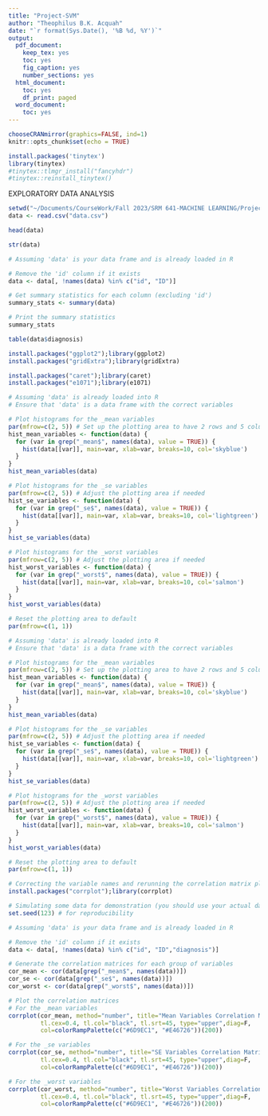 ```yaml
---
title: "Project-SVM"
author: "Theophilus B.K. Acquah"
date: "`r format(Sys.Date(), '%B %d, %Y')`"
output:
  pdf_document:
    keep_tex: yes
    toc: yes
    fig_caption: yes
    number_sections: yes
  html_document:
    toc: yes
    df_print: paged
  word_document:
    toc: yes
---
```


```r
chooseCRANmirror(graphics=FALSE, ind=1)
knitr::opts_chunk$set(echo = TRUE)
```


```r
install.packages('tinytex')
library(tinytex)
#tinytex::tlmgr_install("fancyhdr")
#tinytex::reinstall_tinytex()
```

EXPLORATORY DATA ANALYSIS
```r

setwd("~/Documents/CourseWork/Fall 2023/SRM 641-MACHINE LEARNING/Project")
data <- read.csv("data.csv")

head(data)

str(data)
```


```r
# Assuming 'data' is your data frame and is already loaded in R

# Remove the 'id' column if it exists
data <- data[, !names(data) %in% c("id", "ID")]

# Get summary statistics for each column (excluding 'id')
summary_stats <- summary(data)

# Print the summary statistics
summary_stats

table(data$diagnosis)
```



```r
install.packages("ggplot2");library(ggplot2)
install.packages("gridExtra");library(gridExtra)
```


```r
install.packages("caret");library(caret)
install.packages("e1071");library(e1071)
```


```r
# Assuming 'data' is already loaded into R
# Ensure that 'data' is a data frame with the correct variables

# Plot histograms for the _mean variables
par(mfrow=c(2, 5)) # Set up the plotting area to have 2 rows and 5 columns
hist_mean_variables <- function(data) {
  for (var in grep("_mean$", names(data), value = TRUE)) {
    hist(data[[var]], main=var, xlab=var, breaks=10, col='skyblue')
  }
}
hist_mean_variables(data)

# Plot histograms for the _se variables
par(mfrow=c(2, 5)) # Adjust the plotting area if needed
hist_se_variables <- function(data) {
  for (var in grep("_se$", names(data), value = TRUE)) {
    hist(data[[var]], main=var, xlab=var, breaks=10, col='lightgreen')
  }
}
hist_se_variables(data)

# Plot histograms for the _worst variables
par(mfrow=c(2, 5)) # Adjust the plotting area if needed
hist_worst_variables <- function(data) {
  for (var in grep("_worst$", names(data), value = TRUE)) {
    hist(data[[var]], main=var, xlab=var, breaks=10, col='salmon')
  }
}
hist_worst_variables(data)

# Reset the plotting area to default
par(mfrow=c(1, 1))

```



```r
# Assuming 'data' is already loaded into R
# Ensure that 'data' is a data frame with the correct variables

# Plot histograms for the _mean variables
par(mfrow=c(2, 5)) # Set up the plotting area to have 2 rows and 5 columns
hist_mean_variables <- function(data) {
  for (var in grep("_mean$", names(data), value = TRUE)) {
    hist(data[[var]], main=var, xlab=var, breaks=10, col='skyblue')
  }
}
hist_mean_variables(data)

# Plot histograms for the _se variables
par(mfrow=c(2, 5)) # Adjust the plotting area if needed
hist_se_variables <- function(data) {
  for (var in grep("_se$", names(data), value = TRUE)) {
    hist(data[[var]], main=var, xlab=var, breaks=10, col='lightgreen')
  }
}
hist_se_variables(data)

# Plot histograms for the _worst variables
par(mfrow=c(2, 5)) # Adjust the plotting area if needed
hist_worst_variables <- function(data) {
  for (var in grep("_worst$", names(data), value = TRUE)) {
    hist(data[[var]], main=var, xlab=var, breaks=10, col='salmon')
  }
}
hist_worst_variables(data)

# Reset the plotting area to default
par(mfrow=c(1, 1))

```




```r
# Correcting the variable names and rerunning the correlation matrix plot
install.packages("corrplot");library(corrplot)
```


```r
# Simulating some data for demonstration (you should use your actual data frame here)
set.seed(123) # for reproducibility

# Assuming 'data' is your data frame and is already loaded in R

# Remove the 'id' column if it exists
data <- data[, !names(data) %in% c("id", "ID","diagnosis")]

# Generate the correlation matrices for each group of variables
cor_mean <- cor(data[grep("_mean$", names(data))])
cor_se <- cor(data[grep("_se$", names(data))])
cor_worst <- cor(data[grep("_worst$", names(data))])

# Plot the correlation matrices
# For the _mean variables
corrplot(cor_mean, method="number", title="Mean Variables Correlation Matrix", 
         tl.cex=0.4, tl.col="black", tl.srt=45, type="upper",diag=F,
         col=colorRampPalette(c("#6D9EC1", "#E46726"))(200))

# For the _se variables
corrplot(cor_se, method="number", title="SE Variables Correlation Matrix", 
         tl.cex=0.4, tl.col="black", tl.srt=45, type="upper",diag=F,
         col=colorRampPalette(c("#6D9EC1", "#E46726"))(200))

# For the _worst variables
corrplot(cor_worst, method="number", title="Worst Variables Correlation Matrix", 
         tl.cex=0.4, tl.col="black", tl.srt=45, type="upper",diag=F,
         col=colorRampPalette(c("#6D9EC1", "#E46726"))(200))
```


